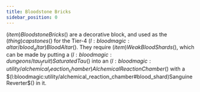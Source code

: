 ```yaml
---
title: Bloodstone Bricks
sidebar_position: 0
---
```



$(item)Bloodstone Bricks$() are a decorative block, and used as the $(thing)capstones$() for the Tier-4 $(l:bloodmagic:altar/blood_altar)Blood Altar$(). They require $(item)Weak Blood Shards$(), which can be made by putting a $(l:bloodmagic:dungeons/tau_fruit)Saturated Tau$() into an $(l:bloodmagic:utility/alchemical_reaction_chamber)Alchemical Reaction Chamber$() with a $(l:bloodmagic:utility/alchemical_reaction_chamber#blood_shard)Sanguine Reverter$() in it.


